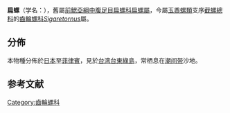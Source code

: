 {{Speciesbox 
| taxon = Sigaretornus planus
| authority = (A. Adams, 1850)
| synonyms_ref = {{r|WoRMS_572208}}
| synonyms = 
* ''Adeorbis plana''{{r|shell_5360}}
* ''[[Tornus_planus|Tornus planus]]''
}}

'''扁螺'''（学名：''{{lang|la|Sigaretornus planus}}''），舊屬[[前鰓亞綱|前鰓亞綱]][[中腹足目|中腹足目]][[扁螺科|扁螺科]][[扁螺屬|扁螺屬]]{{r|shell_5360}}，今屬[[玉黍螺類|玉黍螺類]]支序[[截螺總科|截螺總科]]的[[齒輪螺科|齒輪螺科]]''[[Sigaretornus|Sigaretornus]]''屬{{r|WoRMS_572208}}。

==分佈==
本物種分佈於[[日本|日本]]至[[菲律賓|菲律賓]]{{r|shell_5360}}，見於[[台湾|台湾]][[臺東縣|台東]][[綠島|綠島]]{{r|shelldoc_200163}}，常栖息在[[潮间带|潮间带]]沙地{{r|shell_5360}}。

==参考文献==
{{reflist|refs=
<ref name="shell_5360">{{cite web
 |url=http://shell.sinica.edu.tw/chinese/shellbase_detail.php?science_no=5360
 |title=国际贝库：扁螺
 |publisher=[[台湾贝类资料库|台湾贝类资料库]]
 |accessdate=2017-06-19
 |archive-date=2016-03-04
 |archive-url=https://web.archive.org/web/20160304130823/http://shell.sinica.edu.tw/chinese/shellbase_detail.php?science_no=5360
 |dead-url=no
 }}</ref>
<ref name="shelldoc_200163">{{shelldoc_200163}}</ref>
<ref name="WoRMS_572208">{{cite WoRMS
 |id=572208 |authorlink=WoRMS
 |title=''Sigaretornus planus'' (A. Adams, 1850)
 |last1=Gofas|first1=Serge
 |la2=Tran |first2=Bastien
 |date=2014-12-12 |accessdate=2017-06-19 }}</ref>
}}
{{Taxonbar|from=Q14338030}}

[[Category:齒輪螺科|Category:齒輪螺科]]